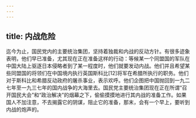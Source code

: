 ```yaml
---
---
---
```

title: 内战危险
---




迄今为止，国民党内的主要统治集团，坚持着独裁和内战的反动方针。有很多迹象表明，他们早已准备，尤其现在正在准备这样的行动：等候某一个同盟国的军队在中国大陆上驱逐日本侵略者到了某一程度时，他们就要发动内战。他们并且希望某些同盟国的将领们在中国境内执行英国斯科比[12]将军在希腊所执行的职务。他们对于斯科比和希腊反动政府的屠杀事业，表示欢呼。他们企图把中国抛回到一九二七年至一九三七年的国内战争的大海里去。国民党主要统治集团现在正在所谓“召开国民大会”和“政治解决”的烟幕之下，偷偷摸摸地进行其内战的准备工作。如果国人不加注意，不去揭露它的阴谋，阻止它的准备，那末，会有一个早上，要听到内战的炮声的。